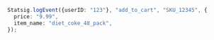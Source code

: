 ```typescript
Statsig.logEvent({userID: "123"}, "add_to_cart", "SKU_12345", {
  price: "9.99",
  item_name: "diet_coke_48_pack",
});
```

